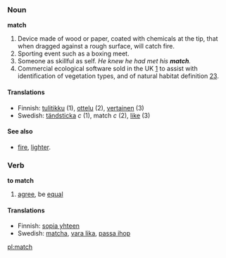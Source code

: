 ===Noun===
'''match'''
#Device made of wood or paper, coated with chemicals at the tip, that when dragged against a rough surface, will catch fire.
#Sporting event such as a boxing meet.
#Someone as skillful as self.  ''He knew he had met his '''match'''.'' 
#Commercial ecological software sold in the UK [http://www.clues.abdn.ac.uk:8080/directory/EnvironmentalAssessment/EnvironmentalAssessment10.html] to assist with identification of vegetation types, and of natural habitat definition [http://en.wikipedia.org/wiki/NVC][http://wikisource.org/wiki/NVC-National_Vegetation_Classification%2C_UK_representative_plant_species].

====Translations====

*Finnish: [[tulitikku]] (1), [[ottelu]] (2), [[vertainen]] (3)
*Swedish: [[tändsticka]] ''c'' (1), match ''c'' (2), [[like#Swedish|like]] (3)

====See also==== 
*[[fire]], [[lighter]].

===Verb===
'''to match'''

#[[agree]], be [[equal]]

====Translations====

*Finnish: [[sopia yhteen]]
*Swedish: [[matcha]], [[vara lika]], [[passa ihop]]

[[pl:match]]